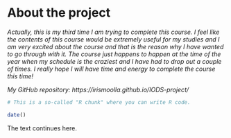 
# About the project

*Actually, this is my third time I am trying to complete this course. I feel like the contents of this course would be extremely useful for my studies and I am very excited about the course and that is the reason why I have wanted to go through with it. The course just happens to happen at the time of the year when my schedule is the craziest and I have had to drop out a couple of times. I really hope I will have time and energy to complete the course this time!*


*My GitHub repository: https://irismoolla.github.io/IODS-project/*

```r
# This is a so-called "R chunk" where you can write R code.

date()

```
The text continues here.

